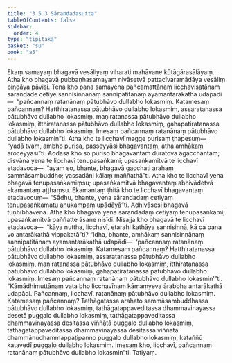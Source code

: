```yaml
---
title: "3.5.3 Sārandadasutta"
tableOfContents: false
sidebar:
  order: 4
type: "tipitaka"
basket: "su"
book: "a5"
---
```



<DynamicBreadcrumb />

<Division number="143" book="a5">

<Paragraph number="834" book="a5">
Ekaṃ samayaṃ bhagavā vesāliyaṃ viharati mahāvane kūṭāgārasālāyaṃ. Atha kho bhagavā pubbaṇhasamayaṃ nivāsetvā pattacīvaramādāya vesāliṃ piṇḍāya pāvisi. Tena kho pana samayena pañcamattānaṃ licchavisatānaṃ sārandade cetiye sannisinnānaṃ sannipatitānaṃ ayamantarākathā udapādi—  “pañcannaṃ ratanānaṃ pātubhāvo dullabho lokasmiṃ. Katamesaṃ pañcannaṃ? Hatthiratanassa pātubhāvo dullabho lokasmiṃ, assaratanassa pātubhāvo dullabho lokasmiṃ, maṇiratanassa pātubhāvo dullabho lokasmiṃ, itthiratanassa pātubhāvo dullabho lokasmiṃ, gahapatiratanassa pātubhāvo dullabho lokasmiṃ. Imesaṃ pañcannaṃ ratanānaṃ pātubhāvo dullabho lokasmin”ti.
</Paragraph>

<Paragraph number="835" book="a5">
Atha kho te licchavī magge purisaṃ ṭhapesuṃ—  “yadā tvaṃ, ambho purisa, passeyyāsi bhagavantaṃ, atha amhākaṃ āroceyyāsī”ti. Addasā kho so puriso bhagavantaṃ dūratova āgacchantaṃ; disvāna yena te licchavī tenupasaṅkami; upasaṅkamitvā te licchavī etadavoca—  “ayaṃ so, bhante, bhagavā gacchati arahaṃ sammāsambuddho; yassadāni kālaṃ maññathā”ti.
</Paragraph>

<Paragraph number="836" book="a5">
Atha kho te licchavī yena bhagavā tenupasaṅkamiṃsu; upasaṅkamitvā bhagavantaṃ abhivādetvā ekamantaṃ aṭṭhaṃsu. Ekamantaṃ ṭhitā kho te licchavī bhagavantaṃ etadavocuṃ—
</Paragraph>

<Paragraph number="837" book="a5">
“Sādhu, bhante, yena sārandadaṃ cetiyaṃ tenupasaṅkamatu anukampaṃ upādāyā”ti. Adhivāsesi bhagavā tuṇhībhāvena. Atha kho bhagavā yena sārandadaṃ cetiyaṃ tenupasaṅkami; upasaṅkamitvā paññatte āsane nisīdi. Nisajja kho bhagavā te licchavī etadavoca—  “kāya nuttha, licchavī, etarahi kathāya sannisinnā, kā ca pana vo antarākathā vippakatā”ti? “Idha, bhante, amhākaṃ sannisinnānaṃ sannipatitānaṃ ayamantarākathā udapādi—  ‘pañcannaṃ ratanānaṃ pātubhāvo dullabho lokasmiṃ. Katamesaṃ pañcannaṃ? Hatthiratanassa pātubhāvo dullabho lokasmiṃ, assaratanassa pātubhāvo dullabho lokasmiṃ, maṇiratanassa pātubhāvo dullabho lokasmiṃ, itthiratanassa pātubhāvo dullabho lokasmiṃ, gahapatiratanassa pātubhāvo dullabho lokasmiṃ. Imesaṃ pañcannaṃ ratanānaṃ pātubhāvo dullabho lokasmin’”ti.
</Paragraph>

<Paragraph number="838" book="a5">
“Kāmādhimuttānaṃ vata bho licchavīnaṃ kāmaṃyeva ārabbha antarākathā udapādi. Pañcannaṃ, licchavī, ratanānaṃ pātubhāvo dullabho lokasmiṃ. Katamesaṃ pañcannaṃ? Tathāgatassa arahato sammāsambuddhassa pātubhāvo dullabho lokasmiṃ, tathāgatappaveditassa dhammavinayassa desetā puggalo dullabho lokasmiṃ, tathāgatappaveditassa dhammavinayassa desitassa viññātā puggalo dullabho lokasmiṃ, tathāgatappaveditassa dhammavinayassa desitassa viññātā dhammānudhammappaṭipanno puggalo dullabho lokasmiṃ, kataññū katavedī puggalo dullabho lokasmiṃ. Imesaṃ kho, licchavī, pañcannaṃ ratanānaṃ pātubhāvo dullabho lokasmin”ti.

</Paragraph>
</Division>

<Paragraph number="839" type="center" book="a5">
Tatiyaṃ.
</Paragraph>